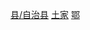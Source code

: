 [[Category:宜昌区县市|县/自治县]]
[[Category:湖北省民族自治县|土家]]
[[Category:中国土家族自治县|鄂]]

{{catmore|五峰土家族自治县|湖北省五峰土家族自治县}}